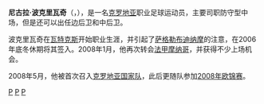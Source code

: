 {{noteta|G1=足球}}{{infobox Football biography
| name =尼古拉·波克里瓦奇
| image = [[File:Nikola_Pokrivac3.JPG|200px]]
| fullname = Nikola Pokrivač
| dateofbirth = {{birth date and age|1985|11|26}}
| cityofbirth = [[克罗地亚|克罗地亚]][[查科韋茨|卡科维奇]]
| countryofbirth = [[南斯拉夫|前南斯拉夫]]
| height = {{height|m=1.85}}
| currentclub  = [[摩纳哥足球俱乐部|摩纳哥]]
| clubnumber = 6
| position = 防守中场/后卫
| youthyears =  
| youthclubs ={{flagicon|CRO}}[[卡科维奇|卡科维奇]]<br>{{flagicon|CRO}}[[瓦特克斯|瓦特克斯]]
| years = 2004-2006<br>2007-2008<br>2008-
| clubs ={{flagicon|CRO}}[[瓦特克斯|瓦特克斯]]<br>{{flagicon|CRO}}[[萨格勒布迪纳摩|萨格勒布迪纳摩]]<br>{{flagicon|FRA}}[[摩纳哥足球俱乐部|摩纳哥]]
| caps(goals) = <br>30 (4)<br>7 (0)
| nationalyears = 2001-2004<br>2005-2006<br>2008-
| nationalteam ={{flagicon|CRO}} 克罗地亚 U-17 U-19<br>{{flagicon|CRO}} 克罗地亚 U-21<br>{{fb|CRO}}
| nationalcaps(goals) = 31 (3)<br>8 (0)<br>1 (0)
| pcupdate = 2008年5月5日
| ntupdate = 2008年5月24日
}}
'''尼古拉·波克里瓦奇'''（{{lang-hr|'''Nikola Pokrivač'''}}，{{bd|1985年|11月26日|||catIdx=P}}），是一名[[克罗地亚|克罗地亚]]职业足球运动员，主要司职防守型中场，但是还可以出任边后卫和中后卫。

波克里瓦奇在[[瓦特克斯|瓦特克斯]]开始职业生涯，并引起了[[萨格勒布迪纳摩|萨格勒布迪纳摩]]的注意，在2006年底冬休期将其签入。2008年1月，他再次转会[[法甲|法甲]][[摩纳哥足球俱乐部|摩纳哥]]，并获得不少上场机会。

2008年5月，他被首次召入[[克罗地亚国家足球队|克罗地亚国家队]]，此后更随队参加[[2008年欧锦赛|2008年欧锦赛]]。

{{Commons category|Nikola Pokrivac}}

{{2008年欧洲足球锦标赛克罗地亚参赛名单}}

[[Category:克罗地亚足球运动员|P]]
[[Category:萨格勒布迪纳摩球员|P]]
[[Category:摩纳哥球员|P]]